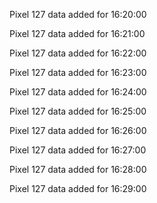 Pixel 127 data added for 16:20:00

Pixel 127 data added for 16:21:00

Pixel 127 data added for 16:22:00

Pixel 127 data added for 16:23:00

Pixel 127 data added for 16:24:00

Pixel 127 data added for 16:25:00

Pixel 127 data added for 16:26:00

Pixel 127 data added for 16:27:00

Pixel 127 data added for 16:28:00

Pixel 127 data added for 16:29:00

